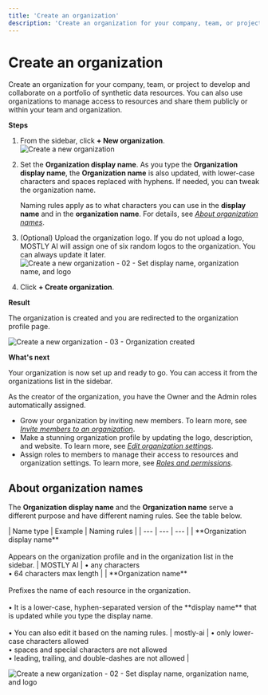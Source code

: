 ```yaml
---
title: 'Create an organization'
description: 'Create an organization for your company, team, or project to develop and collaborate on a portfolio of synthetic data resources. You can also use organizations to manage access to resources and share them publicly or within your team and organization.'
---
```



# Create an organization

Create an organization for your company, team, or project to develop and collaborate on a portfolio of synthetic data resources. You can also use organizations to manage access to resources and share them publicly or within your team and organization.

**Steps**

1. From the sidebar, click **+ New organization**.
    <Image
        src="/docimages/organizations/create-01-sidebar-new-organization.webp"
        alt="Create a new organization"
        width={250}
        height={300}
    />
2. Set the **Organization display name**.
    <CustomCallout>
    As you type the **Organization display name**, the **Organization name** is also updated, with lower-case characters and spaces replaced with hyphens. If needed, you can tweak the organization name.

    Naming rules apply as to what characters you can use in the **display name** and in the **organization name**. For details, see [_About organization names_](#about-organization-names).
    </CustomCallout>
3. (Optional) Upload the organization logo.
    If you do not upload a logo, MOSTLY AI will assign one of six random logos to the organization. You can always update it later.
    <Image
        src="/docimages/organizations/create-02-set-names-logo.webp"
        alt="Create a new organization - 02 - Set display name, organization name, and logo"
        width={400}
        height={300}
    />
4. Click **+ Create organization**.

**Result**

The organization is created and you are redirected to the organization profile page.

<Image
    src="/docimages/organizations/create-03-result.webp"
    alt="Create a new organization - 03 - Organization created"
    width={700}
    height={300}
/>

**What's next**

Your organization is now set up and ready to go. You can access it from the organizations list in the sidebar.

As the creator of the organization, you have the Owner and the Admin roles automatically assigned.

* Grow your organization by inviting new members. To learn more, see [_Invite members to an organization_](/organizations/manage-members#invite-members-to-an-organization).
* Make a stunning organization profile by updating the logo, description, and website. To learn more, see [_Edit organization settings_](/organizations/edit-settings).
* Assign roles to members to manage their access to resources and organization settings. To learn more, see [_Roles and permissions_](/organizations/roles-and-permissions).

## About organization names

The **Organization display name** and the **Organization name** serve a different purpose and have different naming rules. See the table below.

<div className="left_align_right_aligned_md_table_column"></div>
| Name type | Example | Naming rules |
| --- | --- | --- |
| **Organization display name**<br /><br />Appears on the organization profile and in the organization list in the sidebar. | MOSTLY&nbsp;AI | • any characters<br />• 64 characters max length |
| **Organization name**<br /><br />Prefixes the name of each resource in the organization.<br /><br />• It is a lower-case, hyphen-separated version of the **display name** that is updated while you type the display name.<br /><br />• You can also edit it based on the naming rules. | <span style={{ display: "inline-block", fontFamily: "monospace", backgroundColor: "#E9E9E9", whiteSpace: "nowrap", padding: "2px 4px", borderRadius: "6px" }}>mostly-ai</span> | • only lower-case characters allowed<br />• spaces and special characters are not allowed<br />• leading, trailing, and double-dashes are not allowed |

<Image
    src="/docimages/organizations/organizations-names-explained.webp"
    alt="Create a new organization - 02 - Set display name, organization name, and logo"
    width={900}
    height={300}
/>
